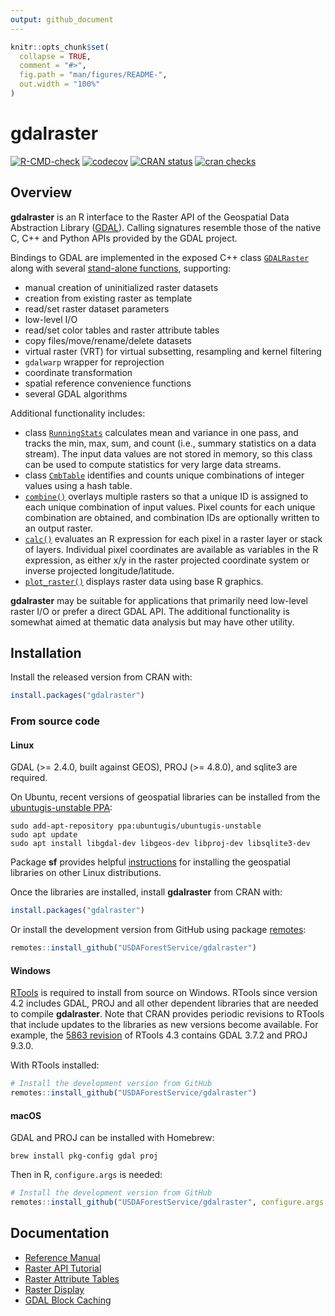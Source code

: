 ```yaml
---
output: github_document
---
```


<!-- README.md is generated from README.Rmd. Please edit that file -->

```r
knitr::opts_chunk$set(
  collapse = TRUE,
  comment = "#>",
  fig.path = "man/figures/README-",
  out.width = "100%"
)
```

# gdalraster

<!-- badges: start -->
[![R-CMD-check](https://github.com/USDAForestService/gdalraster/actions/workflows/R-CMD-check.yaml/badge.svg)](https://github.com/USDAForestService/gdalraster/actions/workflows/R-CMD-check.yaml)
[![codecov](https://codecov.io/gh/ctoney/gdalraster/branch/main/graph/badge.svg?token=MXIOPZQ2IU)](https://app.codecov.io/gh/ctoney/gdalraster)
[![CRAN status](https://www.r-pkg.org/badges/version/gdalraster)](https://CRAN.R-project.org/package=gdalraster)
[![cran checks](https://badges.cranchecks.info/worst/gdalraster.svg)](https://cran.r-project.org/web/checks/check_results_gdalraster.html)
<!-- badges: end -->

## Overview

**gdalraster** is an R interface to the Raster API of the Geospatial Data Abstraction Library ([GDAL](https://gdal.org/)). Calling signatures resemble those of the native C, C++ and Python APIs provided by the GDAL project.

Bindings to GDAL are implemented in the exposed C++ class [`GDALRaster`](https://usdaforestservice.github.io/gdalraster/reference/GDALRaster-class.html) along with several [stand-alone functions](https://usdaforestservice.github.io/gdalraster/reference/index.html#stand-alone-functions), supporting:

* manual creation of uninitialized raster datasets
* creation from existing raster as template
* read/set raster dataset parameters
* low-level I/O
* read/set color tables and raster attribute tables
* copy files/move/rename/delete datasets 
* virtual raster (VRT) for virtual subsetting, resampling and kernel filtering
* `gdalwarp` wrapper for reprojection
* coordinate transformation
* spatial reference convenience functions
* several GDAL algorithms

Additional functionality includes:

* class [`RunningStats`](https://usdaforestservice.github.io/gdalraster/reference/RunningStats-class.html) calculates mean and variance in one pass, and tracks the min, max, sum, and count (i.e., summary statistics on a data stream). The input data values are not stored in memory, so this class can be used to compute statistics for very large data streams.
* class [`CmbTable`](https://usdaforestservice.github.io/gdalraster/reference/CmbTable-class.html) identifies and counts unique combinations of integer values using a hash table.
* [`combine()`](https://usdaforestservice.github.io/gdalraster/reference/combine.html) overlays multiple rasters so that a unique ID is assigned to each unique combination of input values. Pixel counts
for each unique combination are obtained, and combination IDs are optionally written to an output raster.
* [`calc()`](https://usdaforestservice.github.io/gdalraster/reference/calc.html) evaluates an R expression for each pixel in a raster layer or stack of layers. Individual pixel coordinates are available as variables in the R expression, as either x/y in the raster projected coordinate system or inverse projected longitude/latitude.
* [`plot_raster()`](https://usdaforestservice.github.io/gdalraster/reference/plot_raster.html) displays raster data using base R graphics.

**gdalraster** may be suitable for applications that primarily need low-level raster I/O or prefer a direct GDAL API. The additional functionality is somewhat aimed at thematic data analysis but may have other utility.

## Installation

Install the released version from CRAN with:

```r
install.packages("gdalraster")
```

### From source code

#### Linux

GDAL (>= 2.4.0, built against GEOS), PROJ (>= 4.8.0), and sqlite3 are required.

On Ubuntu, recent versions of geospatial libraries can be installed from the [ubuntugis-unstable PPA](https://launchpad.net/~ubuntugis/+archive/ubuntu/ubuntugis-unstable):

```
sudo add-apt-repository ppa:ubuntugis/ubuntugis-unstable
sudo apt update
sudo apt install libgdal-dev libgeos-dev libproj-dev libsqlite3-dev
```

Package **sf** provides helpful [instructions](https://github.com/r-spatial/sf#linux) for installing the geospatial libraries on other Linux distributions.

Once the libraries are installed, install **gdalraster** from CRAN with:

```r
install.packages("gdalraster")
```

Or install the development version from GitHub using package [remotes](https://CRAN.R-project.org/package=remotes):

```r
remotes::install_github("USDAForestService/gdalraster")
```

#### Windows

[RTools](https://cran.r-project.org/bin/windows/Rtools/) is required to install from source on Windows. RTools since version 4.2 includes GDAL, PROJ and all other dependent libraries that are needed to compile **gdalraster**. Note that CRAN provides periodic revisions to RTools that include updates to the libraries as new versions become available. For example, the [5863 revision](https://cran.r-project.org/bin/windows/Rtools/rtools43/news.html) of RTools 4.3 contains GDAL 3.7.2 and PROJ 9.3.0.

With RTools installed:

```r
# Install the development version from GitHub
remotes::install_github("USDAForestService/gdalraster")
```

#### macOS

GDAL and PROJ can be installed with Homebrew:

```
brew install pkg-config gdal proj
```

Then in R, `configure.args` is needed:

```r
# Install the development version from GitHub
remotes::install_github("USDAForestService/gdalraster", configure.args = "--with-proj-lib=$(brew --prefix)/lib/")
```

## Documentation
* [Reference Manual](https://usdaforestservice.github.io/gdalraster/reference/)
* [Raster API Tutorial](https://usdaforestservice.github.io/gdalraster/articles/raster-api-tutorial.html)
* [Raster Attribute Tables](https://usdaforestservice.github.io/gdalraster/articles/raster-attribute-tables.html)
* [Raster Display](https://usdaforestservice.github.io/gdalraster/articles/raster-display.html)
* [GDAL Block Caching](https://usdaforestservice.github.io/gdalraster/articles/gdal-block-cache.html)
